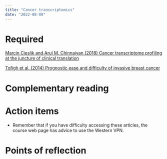 ```yaml
---
title: "Cancer transcriptomics"
date: "2022-08-08"
---
```




# Required

[Marcin Cieslik and Arul M. Chinnaiyan (2018) Cancer transcriptome profiling at the 
juncture of clinical translation](https://pubmed.ncbi.nlm.nih.gov/29279605/)

[Tofigh et al. (2014) Prognostic ease and difficulty of invasive breast cancer](
https://dx.doi.org/10.1016/j.celrep.2014.08.073)

# Complementary reading


# Action items  

- Remember that if you have difficulty accessing these articles, the course web page has advice to use the Western VPN.


# Points of reflection

